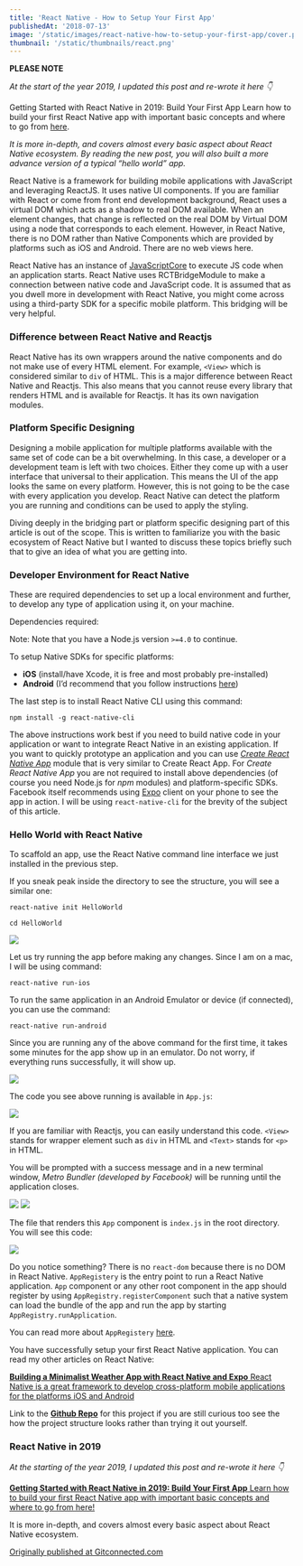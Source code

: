```yaml
---
title: 'React Native - How to Setup Your First App'
publishedAt: '2018-07-13'
image: '/static/images/react-native-how-to-setup-your-first-app/cover.png'
thumbnail: '/static/thumbnails/react.png'
---
```


**PLEASE NOTE**

_At the start of the year 2019, I updated this post and re-wrote it here 👇_

Getting Started with React Native in 2019: Build Your First App Learn how to build your first React Native app with important basic concepts and where to go from [here](https://amanhimself.dev/blog/getting-started-with-react-native-in-2019-build-your-first-app).

_It is more in-depth, and covers almost every basic aspect about React Native ecosystem. By reading the new post, you will also built a more advance version of a typical “hello world” app._

React Native is a framework for building mobile applications with JavaScript and leveraging ReactJS. It uses native UI components. If you are familiar with React or come from front end development background, React uses a virtual DOM which acts as a shadow to real DOM available. When an element changes, that change is reflected on the real DOM by Virtual DOM using a node that corresponds to each element. However, in React Native, there is no DOM rather than Native Components which are provided by platforms such as iOS and Android. There are no web views here.

React Native has an instance of [JavaScriptCore](https://facebook.github.io/react-native/docs/javascript-environment.html) to execute JS code when an application starts. React Native uses RCTBridgeModule to make a connection between native code and JavaScript code. It is assumed that as you dwell more in development with React Native, you might come across using a third-party SDK for a specific mobile platform. This bridging will be very helpful.

### Difference between React Native and Reactjs

React Native has its own wrappers around the native components and do not make use of every HTML element. For example, `<View>` which is considered similar to `div` of HTML. This is a major difference between React Native and Reactjs. This also means that you cannot reuse every library that renders HTML and is available for Reactjs. It has its own navigation modules.

### Platform Specific Designing

Designing a mobile application for multiple platforms available with the same set of code can be a bit overwhelming. In this case, a developer or a development team is left with two choices. Either they come up with a user interface that universal to their application. This means the UI of the app looks the same on every platform. However, this is not going to be the case with every application you develop. React Native can detect the platform you are running and conditions can be used to apply the styling.

Diving deeply in the bridging part or platform specific designing part of this article is out of the scope. This is written to familiarize you with the basic ecosystem of React Native but I wanted to discuss these topics briefly such that to give an idea of what you are getting into.

### Developer Environment for React Native

These are required dependencies to set up a local environment and further, to develop any type of application using it, on your machine.

Dependencies required:

Note: Note that you have a Node.js version `>=4.0` to continue.

To setup Native SDKs for specific platforms:

- **iOS** (install/have Xcode, it is free and most probably pre-installed)
- **Android** (I’d recommend that you follow instructions [here](https://facebook.github.io/react-native/docs/getting-started.html))

The last step is to install React Native CLI using this command:

```shell
npm install -g react-native-cli
```

The above instructions work best if you need to build native code in your application or want to integrate React Native in an existing application. If you want to quickly prototype an application and you can use [_Create React Native App_](https://facebook.github.io/react-native/docs/getting-started.html) module that is very similar to Create React App. For _Create React Native App_ you are not required to install above dependencies (of course you need Node.js for _npm_ modules) and platform-specific SDKs. Facebook itself recommends using [Expo](https://expo.io/) client on your phone to see the app in action. I will be using `react-native-cli` for the brevity of the subject of this article.

### Hello World with React Native

To scaffold an app, use the React Native command line interface we just installed in the previous step.

If you sneak peak inside the directory to see the structure, you will see a similar one:

```shell
react-native init HelloWorld

cd HelloWorld
```

![](https://cdn-images-1.medium.com/max/800/0*30ZgnW1lf7SY3UVM.png)

Let us try running the app before making any changes. Since I am on a mac, I will be using command:

```shell
react-native run-ios
```

To run the same application in an Android Emulator or device (if connected), you can use the command:

```shell
react-native run-android
```

Since you are running any of the above command for the first time, it takes some minutes for the app show up in an emulator. Do not worry, if everything runs successfully, it will show up.

![](https://cdn-images-1.medium.com/max/800/0*YczCUc-cdJpnJd_b.png)

The code you see above running is available in `App.js`:

![](https://cdn-images-1.medium.com/max/800/0*qtqjP_V2kuuGEuku.png)

If you are familiar with Reactjs, you can easily understand this code. `<View>` stands for wrapper element such as `div` in HTML and `<Text>` stands for `<p>` in HTML.

You will be prompted with a success message and in a new terminal window, _Metro Bundler (developed by Facebook)_ will be running until the application closes.

![](https://cdn-images-1.medium.com/max/800/0*5EZJZ55baUagTXGM.png)
![](https://cdn-images-1.medium.com/max/800/0*CMeu3NOHz3Gcgpx3.png)

The file that renders this `App` component is `index.js` in the root directory. You will see this code:

![](https://cdn-images-1.medium.com/max/800/0*NsVZtz_ZooVZxt1F.png)

Do you notice something? There is no `react-dom` because there is no DOM in React Native. `AppRegistery` is the entry point to run a React Native application. `App` component or any other root component in the app should register by using `AppRegistry.registerComponent` such that a native system can load the bundle of the app and run the app by starting `AppRegistry.runApplication`.

You can read more about `AppRegistery` [here](https://facebook.github.io/react-native/docs/appregistry.html).

You have successfully setup your first React Native application. You can read my other articles on React Native:

[**Building a Minimalist Weather App with React Native and Expo** React Native is a great framework to develop cross-platform mobile applications for the platforms iOS and Android](https://blog.expo.io/building-a-minimalist-weather-app-with-react-native-and-expo-fe7066e02c09)

Link to the [**Github Repo**](https://github.com/amandeepmittal/rn-HelloWorld) for this project if you are still curious too see the how the project structure looks rather than trying it out yourself.

### React Native in 2019

_At the starting of the year 2019, I updated this post and re-wrote it here 👇_

[**Getting Started with React Native in 2019: Build Your First App** Learn how to build your first React Native app with important basic concepts and where to go from here!](https://levelup.gitconnected.com/getting-started-with-react-native-in-2019-build-your-first-app-a41ebc0617e2)

It is more in-depth, and covers almost every basic aspect about React Native ecosystem.

[Originally published at Gitconnected.com](https://levelup.gitconnected.com/react-native-how-to-setup-your-first-app-a36c450a8a2f)
